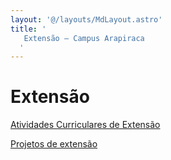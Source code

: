 ```yaml
---
layout: '@/layouts/MdLayout.astro'
title: '
   Extensão — Campus Arapiraca
  '
---
```




Extensão
========









[Atividades Curriculares de Extensão](/cpt/extensao/atividades-curriculares-de-extensao)


[Projetos de extensão](/cpt/extensao/projetos-de-extensao)











